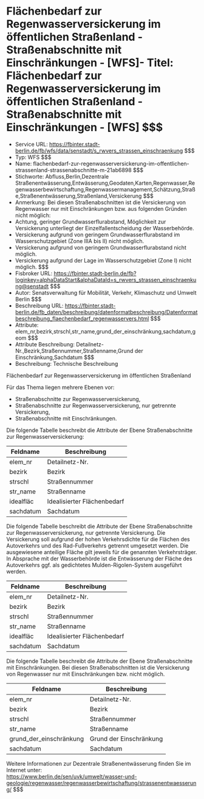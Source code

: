 # Flächenbedarf zur Regenwasserversickerung im öffentlichen Straßenland - Straßenabschnitte mit Einschränkungen - [WFS]- Titel: Flächenbedarf zur Regenwasserversickerung im öffentlichen Straßenland - Straßenabschnitte mit Einschränkungen - [WFS] $$$
- Service URL: https://fbinter.stadt-berlin.de/fb/wfs/data/senstadt/s_rwvers_strassen_einschraenkung $$$
- Typ: WFS $$$
- Name: flachenbedarf-zur-regenwasserversickerung-im-offentlichen-strassenland-strassenabschnitte-m-21ab6898 $$$
- Stichworte: Abfluss,Berlin,Dezentrale Straßenentwässerung,Entwässerung,Geodaten,Karten,Regenwasser,Regenwasserbewirtschaftung,Regenwassermanagement,Schätzung,Straße,Straßenentwässerung,Straßenland,Versickerung $$$
- Anmerkung: Bei diesen Straßenabschnitten ist die Versickerung von Regenwasser nur mit Einschränkungen bzw. aus folgenden Gründen nicht möglich:
- Achtung, geringer Grundwasserflurabstand, Möglichkeit zur Versickerung unterliegt der Einzelfallentscheidung der Wasserbehörde.
- Versickerung aufgrund von geringem Grundwasserflurabstand im Wasserschutzgebiet (Zone IIIA bis II) nicht möglich.
- Versickerung aufgrund von geringem Grundwasserflurabstand nicht möglich.
- Versickerung aufgrund der Lage im Wasserschutzgebiet (Zone I) nicht möglich. $$$
- Fisbroker URL: https://fbinter.stadt-berlin.de/fb?loginkey=alphaDataStart&alphaDataId=s_rwvers_strassen_einschraenkung@senstadt $$$
- Autor: Senatsverwaltung für Mobilität, Verkehr, Klimaschutz und Umwelt Berlin $$$
- Beschreibung URL: https://fbinter.stadt-berlin.de/fb_daten/beschreibung/datenformatbeschreibung/Datenformatbeschreibung_flaechenbedarf_regenwasservers.html $$$
- Attribute: elem_nr,bezirk,strschl,str_name,grund_der_einschränkung,sachdatum,geom $$$
- Attribute Beschreibung: Detailnetz-Nr.,Bezirk,Straßennummer,Straßenname,Grund der Einschränkung,Sachdatum $$$
- Beschreibung: Technische Beschreibung 

Flächenbedarf zur Regenwasserversickerung im öffentlichen Straßenland

Für das Thema liegen mehrere Ebenen vor:

* Straßenabschnitte zur Regenwasserversickerung,
* Straßenabschnitte zur Regenwasserversickerung, nur getrennte Versickerung,
* Straßenabschnitte mit Einschränkungen.

Die folgende Tabelle beschreibt die Attribute der Ebene Straßenabschnitte zur Regenwasserversickerung:

| **Feldname** | **Beschreibung**            |
| ------------ | --------------------------- |
| elem\_nr     | Detailnetz-Nr.              |
| bezirk       | Bezirk                      |
| strschl      | Straßennummer               |
| str\_name    | Straßenname                 |
| idealfläc    | Idealisierter Flächenbedarf |
| sachdatum    | Sachdatum                   |

Die folgende Tabelle beschreibt die Attribute der Ebene Straßenabschnitte zur Regenwasserversickerung, nur getrennte Versickerung. Die Versickerung soll aufgrund der hohen Verkehrsdichte für die Flächen des Autoverkehrs und des Rad-Fußverkehrs getrennt umgesetzt werden. Die ausgewiesene anteilige Fläche gilt jeweils für die genannten Verkehrsträger. In Absprache mit der Wasserbehörde ist die Entwässerung der Fläche des Autoverkehrs ggf. als gedichtetes Mulden-Rigolen-System ausgeführt werden.

| **Feldname** | **Beschreibung**            |
| ------------ | --------------------------- |
| elem\_nr     | Detailnetz-Nr.              |
| bezirk       | Bezirk                      |
| strschl      | Straßennummer               |
| str\_name    | Straßenname                 |
| idealfläc    | Idealisierter Flächenbedarf |
| sachdatum    | Sachdatum                   |

Die folgende Tabelle beschreibt die Attribute der Ebene Straßenabschnitte mit Einschränkungen. Bei diesen Straßenabschnitten ist die Versickerung von Regenwasser nur mit Einschränkungen bzw. nicht möglich.

| **Feldname**              | **Beschreibung**        |
| ------------------------- | ----------------------- |
| elem\_nr                  | Detailnetz-Nr.          |
| bezirk                    | Bezirk                  |
| strschl                   | Straßennummer           |
| str\_name                 | Straßenname             |
| grund\_der\_einschränkung | Grund der Einschränkung |
| sachdatum                 | Sachdatum               |

Weitere Informationen zur Dezentrale Straßenentwässerung finden Sie im Internet unter:  
https://www.berlin.de/sen/uvk/umwelt/wasser-und-geologie/regenwasser/regenwasserbewirtschaftung/strassenentwaesserung/ $$$
